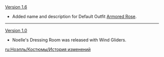 {{Change History/Header}}
[[Version 1.6]]
* Added name and description for Default Outfit [[Armored Rose]].
----
[[Version 1.0]]
* Noelle's Dressing Room was released with Wind Gliders.
<noinclude>
[[ru:Ноэлль/Костюмы/История изменений]]
</noinclude>
